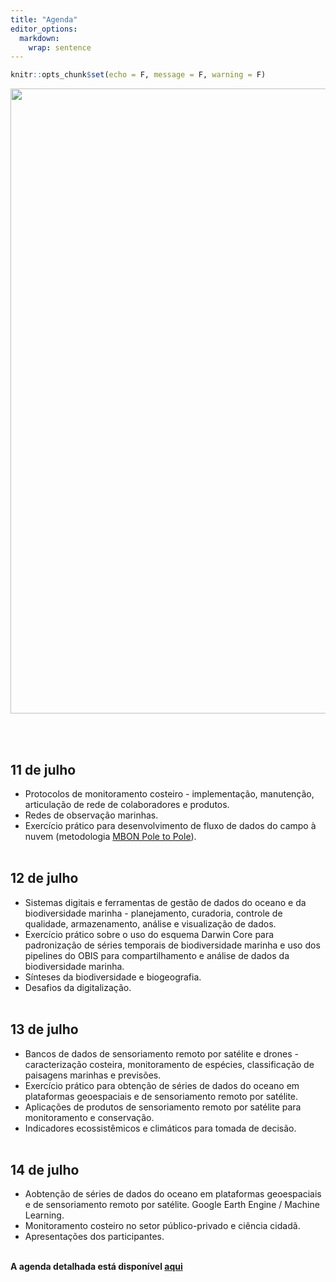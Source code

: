 ```yaml
---
title: "Agenda"
editor_options: 
  markdown: 
    wrap: sentence
---
```


```r
knitr::opts_chunk$set(echo = F, message = F, warning = F)
```

  </h3>

</body>

<img src="images/training.jpg" width="1000px"/>

<body>

<br> <br>

<h2>

## **11 de julho**

-   Protocolos de monitoramento costeiro - implementação,  manutenção, articulação de rede de colaboradores e produtos.
-   Redes de observação marinhas.  
-   Exercício prático para desenvolvimento de fluxo de dados do  campo à nuvem (metodologia [MBON Pole to Pole](https://marinebon.org/p2p/index.html)). <br> <br>

## **12 de julho** 

-   Sistemas digitais e ferramentas de gestão de dados do  oceano e da biodiversidade marinha - planejamento, curadoria, controle de  qualidade, armazenamento, análise e visualização de dados.
-   Exercício prático sobre o uso do esquema Darwin Core para  padronização de séries temporais de biodiversidade marinha e uso dos pipelines do  OBIS para compartilhamento e análise de dados da biodiversidade marinha.
-   Sínteses da biodiversidade e biogeografia. 
-   Desafios da digitalização. <br> <br>

## **13 de julho**

-   Bancos de dados de sensoriamento remoto por satélite e drones - caracterização costeira, monitoramento de espécies, classificação de paisagens marinhas e previsões.
-   Exercício prático para obtenção de séries de dados do oceano  em plataformas geoespaciais e de sensoriamento remoto por satélite.
-   Aplicações de produtos de sensoriamento remoto por satélite para  monitoramento e conservação. 
-   Indicadores ecossistêmicos e climáticos para tomada de decisão. <br> <br>

## **14 de julho**

-   Aobtenção de séries de dados do oceano em plataformas geoespaciais e de sensoriamento remoto por satélite. Google Earth Engine / Machine Learning.
-   Monitoramento costeiro no setor público-privado e ciência cidadã. 
-   Apresentações dos participantes. <br> <br>

**A agenda detalhada está disponível [aqui](Ocean Data Bootcamp 2022 - FINAL Agenda_v2.pdf)**

<h2>

</body>

<br>
